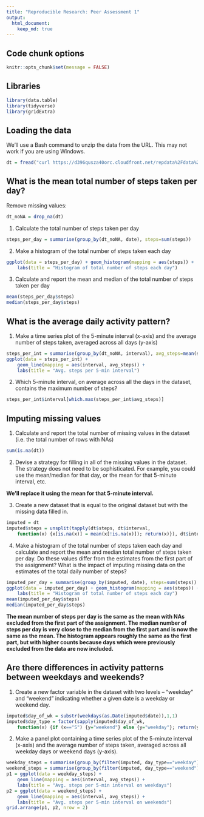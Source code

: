 ```yaml
---
title: "Reproducible Research: Peer Assessment 1"
output: 
  html_document:
    keep_md: true
---
```



## Code chunk options

```r
knitr::opts_chunk$set(message = FALSE)
```


## Libraries

```r
library(data.table)
library(tidyverse)
library(gridExtra)
```


## Loading the data

We'll use a Bash command to unzip the data from the URL. This may not work if you are using Windows.
```r
dt = fread("curl https://d396qusza40orc.cloudfront.net/repdata%2Fdata%2Factivity.zip | funzip")
```


## What is the mean total number of steps taken per day?

Remove missing values:
```r
dt_noNA = drop_na(dt)
```
1. Calculate the total number of steps taken per day
```r
steps_per_day = summarise(group_by(dt_noNA, date), steps=sum(steps))
```

2. Make a histogram of the total number of steps taken each day
```r
ggplot(data = steps_per_day) + geom_histogram(mapping = aes(steps)) +
    labs(title = "Histogram of total number of steps each day")
```

3. Calculate and report the mean and median of the total number of steps taken per day
```r
mean(steps_per_day$steps)
median(steps_per_day$steps)
```


## What is the average daily activity pattern?

1. Make a time series plot of the 5-minute interval (x-axis) and the average number of steps taken, averaged across all days (y-axis)
```r
steps_per_int = summarise(group_by(dt_noNA, interval), avg_steps=mean(steps))
ggplot(data = steps_per_int) + 
    geom_line(mapping = aes(interval, avg_steps)) +
    labs(title = "Avg. steps per 5-min interval")
```

2. Which 5-minute interval, on average across all the days in the dataset, contains the maximum number of steps?
```r
steps_per_int$interval[which.max(steps_per_int$avg_steps)]
```

## Imputing missing values

1. Calculate and report the total number of missing values in the dataset (i.e. the total number of rows with NAs)
```r
sum(is.na(dt))
```

2. Devise a strategy for filling in all of the missing values in the dataset. The strategy does not need to be sophisticated. For example, you could use the mean/median for that day, or the mean for that 5-minute interval, etc.

**We'll replace it using the mean for that 5-minute interval.**

3. Create a new dataset that is equal to the original dataset but with the missing data filled in.
```r
imputed = dt
imputed$steps = unsplit(tapply(dt$steps, dt$interval,
    function(x) {x[is.na(x)] = mean(x[!is.na(x)]); return(x)}), dt$interval)
```

4. Make a histogram of the total number of steps taken each day and calculate and report the mean and median total number of steps taken per day. Do these values differ from the estimates from the first part of the assignment? What is the impact of imputing missing data on the estimates of the total daily number of steps?
```r
imputed_per_day = summarise(group_by(imputed, date), steps=sum(steps))
ggplot(data = imputed_per_day) + geom_histogram(mapping = aes(steps)) +
    labs(title = "Histogram of total number of steps each day")
mean(imputed_per_day$steps)
median(imputed_per_day$steps)
```

**The mean number of steps per day is the same as the mean with NAs excluded from the first part of the assignment. The median number of steps per day is very close to the median from the first part and is now the same as the mean. The histogram appears roughly the same as the first part, but with higher counts because days which were previously excluded from the data are now included.**


## Are there differences in activity patterns between weekdays and weekends?

1. Create a new factor variable in the dataset with two levels – “weekday” and “weekend” indicating whether a given date is a weekday or weekend day.
```r
imputed$day_of_wk = substr(weekdays(as.Date(imputed$date)),1,1)
imputed$day_type = factor(sapply(imputed$day_of_wk,
    function(x) {if (x=="S") {y="weekend"} else {y="weekday"}; return(y)}))
```

2. Make a panel plot containing a time series plot of the 5-minute interval (x-axis) and the average number of steps taken, averaged across all weekday days or weekend days (y-axis).
```r
weekday_steps = summarise(group_by(filter(imputed, day_type=="weekday"), interval), avg_steps=mean(steps))
weekend_steps = summarise(group_by(filter(imputed, day_type=="weekend"), interval), avg_steps=mean(steps))
p1 = ggplot(data = weekday_steps) + 
    geom_line(mapping = aes(interval, avg_steps)) +
    labs(title = "Avg. steps per 5-min interval on weekdays")
p2 = ggplot(data = weekend_steps) + 
    geom_line(mapping = aes(interval, avg_steps)) +
    labs(title = "Avg. steps per 5-min interval on weekends")
grid.arrange(p1, p2, nrow = 2)
```